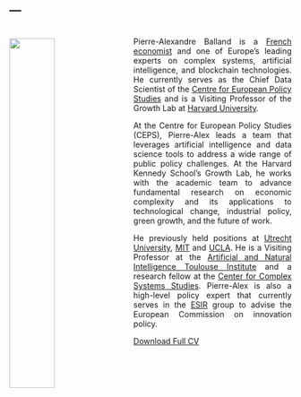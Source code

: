 ---
---

<link rel="stylesheet" href="styles.css" type="text/css">

<img src="images/pierre-alexandre-balland-full.jpg" style="width:40%; border:0px solid; margin-right: 20px ; margin-top: 20px; margin-bottom: 140px" align="left">

<style>
body {
text-align: justify}
</style>

<br>
Pierre-Alexandre Balland is a [French economist](https://scholar.google.com/citations?user=ORZg_McAAAAJ&hl=en&oi=ao) and one of Europe's leading experts on complex systems, artificial intelligence, and blockchain technologies. He currently serves as the Chief Data Scientist of the [Centre for European Policy Studies](https://www.ceps.eu/ceps-staff/pierre-alexandre-balland/) and is a Visiting Professor of the Growth Lab at [Harvard University](https://growthlab.hks.harvard.edu/people/pierre-alexandre-balland). 

At the Centre for European Policy Studies (CEPS), Pierre-Alex leads a team that leverages artificial intelligence and data science tools to address a wide range of public policy challenges. At the Harvard Kennedy School's Growth Lab, he works with the academic team to advance fundamental research on economic complexity and its applications to technological change, industrial policy, green growth, and the future of work.

He previously held positions at [Utrecht University](https://www.uu.nl/staff/PMABalland/Profile), [MIT](https://www.media.mit.edu/people/balland/overview/) and  [UCLA](https://www.ucla.edu/). He is a Visiting Professor at the [Artificial and Natural Intelligence Toulouse Institute](https://en.univ-toulouse.fr/aniti) and a research fellow at the [Center for Complex Systems Studies](https://www.uu.nl/en/research/centre-for-complex-systems-studies-ccss). Pierre-Alex is also a high-level policy expert that  currently serves in the [ESIR](https://ec.europa.eu/info/research-and-innovation/strategy/support-policy-making/support-eu-research-and-innovation-policy-making/esir_en) group to advise the European Commission on innovation policy. 

[Download Full CV](https://www.paballand.com/cv.pdf)
